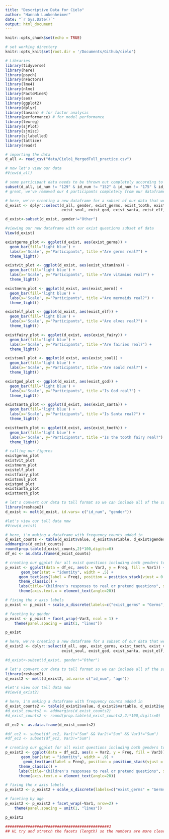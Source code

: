 ```yaml
---
title: "Descriptive Data for Cielo"
author: "Hannah Lunkenheimer"
date: "`r Sys.Date()`"
output: html_document
---
```


```r
knitr::opts_chunk$set(echo = TRUE)

# set working directory
knitr::opts_knit$set(root.dir = '/Documents/Github/cielo')

# Libraries 
library(tidyverse)
library(here)
library(psych)
library(nFactors)
library(lme4)
library(nlme)
library(FactoMineR)
library(sem)
library(ggplot2)
library(dplyr)
library(lavaan) # for factor analysis 
library(performance) # for model performance
library(texreg)
library(sjPlot)
library(sjmisc)
library(sjlabelled)
library(lattice)
library(readr)

```

```r
# importing the data
d_all <- read_csv("data/Cielo1_MergedFull_practice.csv")

# now let's view our data
#View(d_all)

# some participant data needs to be thrown out completely according to the red rows in our CSV file, so let's remove those participants completely here (ID 129, 152, 175, and 277)
subset(d_all, id_num != "129" & id_num != "152" & id_num != "175" & id_num != "277")
# great, we've removed our 4 participants completely from our dataframe d_all and now have all of the participants we can use for analyses
```
```r

# here, we're creating a new dataframe for a subset of our data that we want to look at (the exist questions)
d_exist <- dplyr::select(d_all, gender, exist_germs, exist_tooth, exist_vitamins, exist_merm, exist_elf, exist_fairy,
                         exist_soul, exist_god, exist_santa, exist_elf, contains("id_num"))

d_exist<-subset(d_exist, gender!="Other")

```

```r
#viewing our new dataframe with our exist questions subset of data
View(d_exist)

existgerms_plot <- ggplot(d_exist, aes(exist_germs)) +
  geom_bar(fill='light blue') +
  labs(x='Scale', y="Participants", title ="Are germs real?") +
  theme_light()

existvit_plot <- ggplot(d_exist, aes(exist_vitamins)) +
  geom_bar(fill='light blue') +
  labs(x='Scale', y="Participants", title ="Are vitamins real?") +
  theme_light()

existmerm_plot <- ggplot(d_exist, aes(exist_merm)) +
  geom_bar(fill='light blue') +
  labs(x='Scale', y="Participants", title ="Are mermaids real?") +
  theme_light()

existelf_plot <- ggplot(d_exist, aes(exist_elf)) +
  geom_bar(fill='light blue') +
  labs(x='Scale', y="Participants", title ="Are elves real?") +
  theme_light()

existfairy_plot <- ggplot(d_exist, aes(exist_fairy)) +
  geom_bar(fill='light blue') +
  labs(x='Scale', y="Participants", title ="Are fairies real?") +
  theme_light()

existsoul_plot <- ggplot(d_exist, aes(exist_soul)) +
  geom_bar(fill='light blue') +
  labs(x='Scale', y="Participants", title ="Are sould real?") +
  theme_light()

existgod_plot <- ggplot(d_exist, aes(exist_god)) +
  geom_bar(fill='light blue') +
  labs(x='Scale', y="Participants", title ="Is God real?") +
  theme_light()

existsanta_plot <- ggplot(d_exist, aes(exist_santa)) +
  geom_bar(fill='light blue') +
  labs(x='Scale', y="Participants", title ="Is Santa real?") +
  theme_light()

existtooth_plot <- ggplot(d_exist, aes(exist_tooth)) +
  geom_bar(fill='light blue') +
  labs(x='Scale', y="Participants", title ="Is the tooth fairy real?") +
  theme_light()

# calling our figures
existgerms_plot
existvit_plot
existmerm_plot
existelf_plot
existfairy_plot
existsoul_plot
existgod_plot 
existsanta_plot
existtooth_plot
```

```r
# let's convert our data to tall format so we can include all of the same plots on the same figure
library(reshape2)
d_exist <- melt(d_exist, id.vars= c("id_num", "gender"))

#let's view our tall data now
#View(d_exist)

# here, i'm making a dataframe with frequency counts added in
d_exist_counts <- table(d_exist$value, d_exist$variable, d_exist$gender)
addmargins(d_exist_counts)
round(prop.table(d_exist_counts,2)*100,digits=0)
df_ec <- as.data.frame(d_exist_counts)

# creating our ggplot for all exist questions including both genders together. i'm labeling it p_exist because we're making a plot for the exist questions
p_exist <- ggplot(data = df_ec, aes(x = Var2, y = Freq, fill = Var1)) +
       geom_bar(stat = "identity", width = .5) +
      geom_text(aes(label = Freq), position = position_stack(vjust = 0.5), color="black", size=3) +
      theme_classic() +
      labs(title="Children's responses to real or pretend questions", x ="Item", y = "Counts", fill = "Response") +
      theme(axis.text.x = element_text(angle=20))

# fixing the x axis labels
p_exist <- p_exist + scale_x_discrete(labels=c("exist_germs" = "Germs", "exist_tooth" = "Tooth \n Fairy", "exist_vitamins" = "Vitamins", "exist_merm" = "Mermaids", "exist_elf" = "Elves", "exist_fairy" = "Fairies", "exist_soul" = "Souls", "exist_god" = "God", "exist_santa" = "Santa"))

# faceting by gender
p_exist <- p_exist + facet_wrap(~Var3, ncol = 1) +
    theme(panel.spacing = unit(1, "lines"))

p_exist

```

```r
# here, we're creating a new dataframe for a subset of our data that we want to look at (the exist questions)
d_exist2 <- dplyr::select(d_all, age, exist_germs, exist_tooth, exist_vitamins, exist_merm, exist_elf, exist_fairy,
                         exist_soul, exist_god, exist_santa, exist_elf, contains("id_num"))

#d_exist<-subset(d_exist, gender!="Other")

# let's convert our data to tall format so we can include all of the same plots on the same figure
library(reshape2)
d_exist2 <- melt(d_exist2, id.vars= c("id_num", "age"))

#let's view our tall data now
#View(d_exist2)

# here, i'm making a dataframe with frequency counts added in
d_exist_counts2 <- table(d_exist2$value, d_exist2$variable, d_exist2$age)
#d_exist_counts2 <- addmargins(d_exist_counts2)
#d_exist_counts2 <- round(prop.table(d_exist_counts2,2)*100,digits=0)

df_ec2 <- as.data.frame(d_exist_counts2)

#df_ec2 <- subset(df_ec2, Var1!="Sum" && Var2!="Sum" && Var3!="Sum")
#df_ec2 <- subset(df_ec2, Var3!="Sum")

# creating our ggplot for all exist questions including both genders together. i'm labeling it p_exist becaues we're making a plot for the exist questions
p_exist2 <- ggplot(data = df_ec2, aes(x = Var2, y = Freq, fill = Var3)) +
       geom_bar(stat = "identity", width = .9) +
        geom_text(aes(label = Freq), position = position_stack(vjust = 0.5), color="black", size=2) +
      theme_classic() +
      labs(title="Children's responses to real or pretend questions", x ="Item", y = "Counts", fill = "Age") +
      theme(axis.text.x = element_text(angle=20))

# fixing the x axis labels
p_exist2 <- p_exist2 + scale_x_discrete(labels=c("exist_germs" = "Germs", "exist_tooth" = "Tooth \n Fairy", "exist_vitamins" = "Vitamins", "exist_merm" = "Mermaids", "exist_elf" = "Elves", "exist_fairy" = "Fairies", "exist_soul" = "Souls", "exist_god" = "God", "exist_santa" = "Santa"))

# faceting by age
p_exist2 <- p_exist2 + facet_wrap(~Var1, nrow=2) +
    theme(panel.spacing = unit(1, "lines"))

p_exist2

##############################################3
## HL try and stretch the facets (length) so the numbers are more clear & nice looking
```